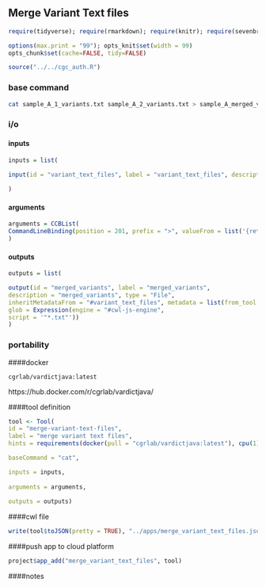 ## Merge Variant Text files {.tabset}

```r
require(tidyverse); require(rmarkdown); require(knitr); require(sevenbridges); 

options(max.print = "99"); opts_knit$set(width = 99)
opts_chunk$set(cache=FALSE, tidy=FALSE)

source("../../cgc_auth.R")

```

### base command

```sh

cat sample_A_1_variants.txt sample_A_2_variants.txt > sample_A_merged_variants.txt

```

### i/o {.tabset}

#### inputs 

```r

inputs = list(
  
input(id = "variant_text_files", label = "variant_text_files", description = "variant_text_files", type = "File...", separate = FALSE, position=1)

)

```

#### arguments

```r
arguments = CCBList(
CommandLineBinding(position = 201, prefix = ">", valueFrom = list('{return $job.inputs.variant_text_files[0].metadata.sample_id + "_vardict_variants_merged.txt"}'))
)
```

#### outputs

```r

outputs = list(

output(id = "merged_variants", label = "merged_variants", 
description = "merged_variants", type = "File",
inheritMetadataFrom = "#variant_text_files", metadata = list(from_tool = "merge_variant_text_files"),
glob = Expression(engine = "#cwl-js-engine", 
script = '"*.txt"'))
)

```

### portability {.tabset}

####docker

``` cgrlab/vardictjava:latest ```

https://hub.docker.com/r/cgrlab/vardictjava/

####tool definition

```r

tool <- Tool(
id = "merge-variant-text-files", 
label = "merge variant text files",
hints = requirements(docker(pull = "cgrlab/vardictjava:latest"), cpu(1), mem(1000)),

baseCommand = "cat",

inputs = inputs,
  
arguments = arguments,
  
outputs = outputs)

```

####cwl file

```r
write(tool$toJSON(pretty = TRUE), "../apps/merge_variant_text_files.json")
```

####push app to cloud platform

```r
project$app_add("merge_variant_text_files", tool)
```

####notes


